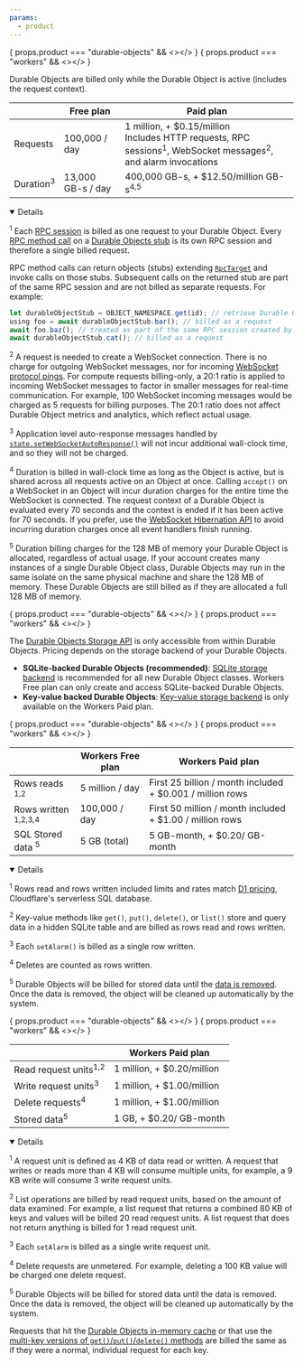 ```yaml
---
params:
  - product
---
```



{ props.product === "durable-objects" && <><AnchorHeading title="Compute billing" depth={2}/></> }
{ props.product === "workers" && <><AnchorHeading title="Compute billing" depth={3}/></> }

Durable Objects are billed only while the Durable Object is active (includes the <GlossaryTooltip term="request context"> request context</GlossaryTooltip>).

|                      | Free plan         | Paid plan                                                                                                                               |
| -------------------- | ----------------- | --------------------------------------------------------------------------------------------------------------------------------------- |
| Requests             | 100,000 / day     | 1 million, + $0.15/million<br/> Includes HTTP requests, RPC sessions<sup>1</sup>, WebSocket messages<sup>2</sup>, and alarm invocations |
| Duration<sup>3</sup> | 13,000 GB-s / day | 400,000 GB-s, + $12.50/million GB-s<sup>4,5</sup>                                                                                       |

<Details header="Footnotes" open={true}>

<sup>1</sup> Each [RPC session](/workers/runtime-apis/rpc/lifecycle/) is billed as one request to your Durable Object. Every [RPC method call](/durable-objects/best-practices/create-durable-object-stubs-and-send-requests/) on a [Durable Objects stub](/durable-objects/) is its own RPC session and therefore a single billed request.

RPC method calls can return objects (stubs) extending [`RpcTarget`](/workers/runtime-apis/rpc/lifecycle/#lifetimes-memory-and-resource-management) and invoke calls on those stubs. Subsequent calls on the returned stub are part of the same RPC session and are not billed as separate requests. For example:

```js
let durableObjectStub = OBJECT_NAMESPACE.get(id); // retrieve Durable Object stub
using foo = await durableObjectStub.bar(); // billed as a request
await foo.baz(); // treated as part of the same RPC session created by calling bar(), not billed as a request
await durableObjectStub.cat(); // billed as a request
```

<sup>2</sup> A request is needed to create a WebSocket connection. There is no charge for outgoing WebSocket messages, nor for incoming [WebSocket protocol pings](https://www.rfc-editor.org/rfc/rfc6455#section-5.5.2). For compute requests billing-only, a 20:1 ratio is applied to incoming WebSocket messages to factor in smaller messages for real-time communication. For example, 100 WebSocket incoming messages would be charged as 5 requests for billing purposes. The 20:1 ratio does not affect Durable Object metrics and analytics, which reflect actual usage.

<sup>3</sup> Application level auto-response messages handled by [`state.setWebSocketAutoResponse()`](/durable-objects/best-practices/websockets/) will not incur additional wall-clock time, and so they will not be charged.

<sup>4</sup> Duration is billed in wall-clock time as long as the Object is active, but is shared across all requests active on an Object at once. Calling `accept()` on a WebSocket in an Object will incur duration charges for the entire time the WebSocket is connected. The request context of a Durable Object is evaluated every 70 seconds and the context is ended if it has been active for 70 seconds. If you prefer, use the [WebSocket Hibernation API](/durable-objects/best-practices/websockets/#websocket-hibernation-api) to avoid incurring duration charges once all event handlers finish running.

<sup>5</sup> Duration billing charges for the 128 MB of memory your Durable Object is allocated, regardless of actual usage. If your account creates many instances of a single Durable Object class, Durable Objects may run in the same isolate on the same physical machine and share the 128 MB of memory. These Durable Objects are still billed as if they are allocated a full 128 MB of memory.

</Details>

{ props.product === "durable-objects" && <><AnchorHeading title="Storage billing" depth={2}/></> }
{ props.product === "workers" && <><AnchorHeading title="Storage billing" depth={3}/></> }

The [Durable Objects Storage API](/durable-objects/api/storage-api/) is only accessible from within Durable Objects. Pricing depends on the storage backend of your Durable Objects.

- **SQLite-backed Durable Objects (recommended)**: [SQLite storage backend](/durable-objects/best-practices/access-durable-objects-storage/#create-sqlite-backed-durable-object-class) is recommended for all new Durable Object classes. Workers Free plan can only create and access SQLite-backed Durable Objects.
- **Key-value backed Durable Objects**: [Key-value storage backend](/durable-objects/reference/durable-objects-migrations/#create-durable-object-class-with-key-value-storage) is only available on the Workers Paid plan.

{ props.product === "durable-objects" && <><AnchorHeading title="SQLite storage backend" depth={3}/></> }
{ props.product === "workers" && <><AnchorHeading title="SQLite storage backend" depth={4}/></> }

<Render file="do-sqlite-storage-no-bill-note" product="durable-objects" />

|                                 | Workers Free plan | Workers Paid plan                                         |
| ------------------------------- | ----------------- | --------------------------------------------------------- |
| Rows reads <sup>1,2</sup>       | 5 million / day   | First 25 billion / month included + $0.001 / million rows |
| Rows written <sup>1,2,3,4</sup> | 100,000 / day     | First 50 million / month included + $1.00 / million rows  |
| SQL Stored data <sup>5</sup>    | 5 GB (total)      | 5 GB-month, + $0.20/ GB-month                             |

<Details header="Footnotes" open={true}>

<sup>1</sup> Rows read and rows written included limits and rates match [D1 pricing](/d1/platform/pricing/), Cloudflare's serverless SQL database.

<sup>2</sup> Key-value methods like `get()`, `put()`, `delete()`, or `list()` store and query data in a hidden SQLite table and are billed as rows read and rows written.

<sup>3</sup> Each `setAlarm()` is billed as a single row written.

<sup>4</sup> Deletes are counted as rows written.

<sup>5</sup> Durable Objects will be billed for stored data until the [data is removed](/durable-objects/best-practices/access-durable-objects-storage/#remove-a-durable-objects-storage). Once the data is removed, the object will be cleaned up automatically by the system.

</Details>

{ props.product === "durable-objects" && <><AnchorHeading title="Key-value storage backend" depth={3}/></> }
{ props.product === "workers" && <><AnchorHeading title="Key-value storage backend" depth={4}/></> }

|                                  | Workers Paid plan          |
| -------------------------------- | -------------------------- |
| Read request units<sup>1,2</sup> | 1 million, + $0.20/million |
| Write request units<sup>3</sup>  | 1 million, + $1.00/million |
| Delete requests<sup>4</sup>      | 1 million, + $1.00/million |
| Stored data<sup>5</sup>          | 1 GB, + $0.20/ GB-month    |

<Details header="Footnotes" open={true}>

<sup>1</sup> A request unit is defined as 4 KB of data read or written. A request that writes or reads more than 4 KB will consume multiple units, for example, a 9 KB write will consume 3 write request units.

<sup>2</sup> List operations are billed by read request units, based on the amount of data examined. For example, a list request that returns a combined 80 KB of keys and values will be billed 20 read request units. A list request that does not return anything is billed for 1 read request unit.

<sup>3</sup> Each `setAlarm` is billed as a single write request unit.

<sup>4</sup> Delete requests are unmetered. For example, deleting a 100 KB value will be charged one delete request.

<sup>5</sup> Durable Objects will be billed for stored data until the data is removed. Once the data is removed, the object will be cleaned up automatically by the system.

Requests that hit the [Durable Objects in-memory cache](/durable-objects/reference/in-memory-state/) or that use the [multi-key versions of `get()`/`put()`/`delete()` methods](/durable-objects/api/storage-api/) are billed the same as if they were a normal, individual request for each key.

</Details>
